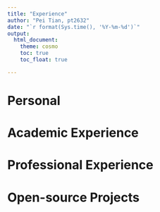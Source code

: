 ```yaml
---
title: "Experience"
author: "Pei Tian, pt2632"
date: "`r format(Sys.time(), '%Y-%m-%d')`"
output: 
  html_document:
    theme: cosmo
    toc: true
    toc_float: true

---
```


# Personal 

# Academic Experience

# Professional Experience

# Open-source Projects
